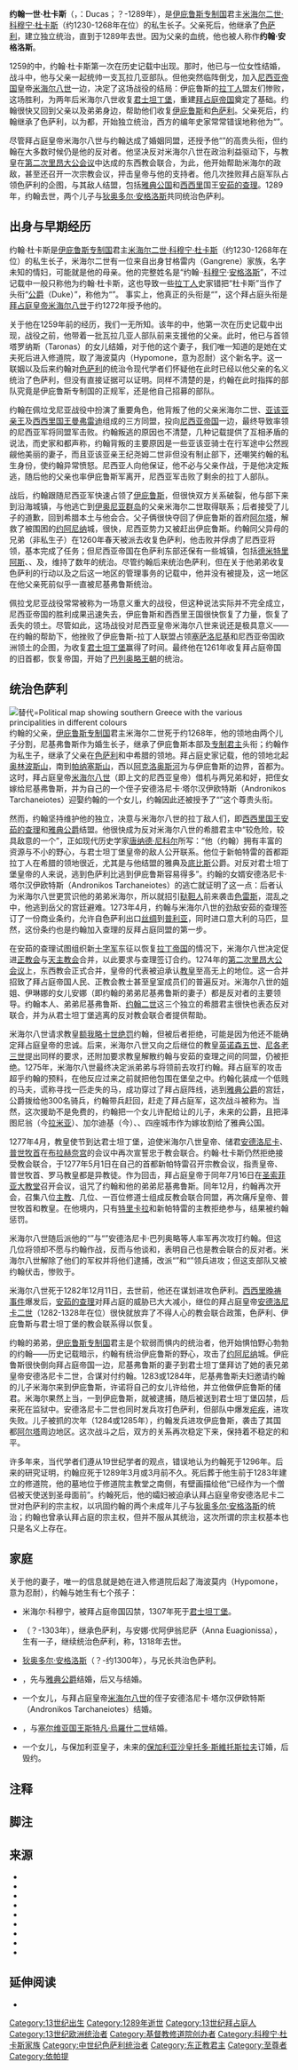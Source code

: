 {{Infobox royalty|name=约翰一世·杜卡斯|title={{link-en|至尊者|Sebastokrator}}|image=|caption=|succession={{link-en|色萨利统治者|History of Thessaly#Thessaly as an autonomous principality}}|reign=1268–1289年|full name=|predecessor=[[米海尔二世·科穆宁·杜卡斯|米海尔二世·科穆宁·杜卡斯]]（[[伊庇魯斯專制國|伊庇鲁斯]]的[[专制君主_(宫廷头衔)|专制君主]]）|successor={{link-en|君士坦丁·杜卡斯 (色萨利)|Constantine Doukas of Thessaly|君士坦丁·杜卡斯}}与[[狄奥多尔·安格洛斯|狄奥多尔·安格洛斯]]|dynasty={{link-en|科穆宁·杜卡斯王朝|Komnenos Doukas dynasty}}|father=[[米海尔二世·科穆宁·杜卡斯|米海尔二世·科穆宁·杜卡斯]]|mother=可能是一位出身甘格雷内（Gangrene）家族的女性|issue=米海尔<br>{{link-en|君士坦丁·杜卡斯 (色萨利)|Constantine Doukas of Thessaly|君士坦丁·杜卡斯}}<br>[[狄奥多尔·安格洛斯|狄奥多尔·安格洛斯]]<br>{{link-en|海伦娜·安格利娜·科穆宁娜|Helena Angelina Komnene|海伦娜·科穆宁娜}}<br>{{link-en|海伦娜·杜卡伊娜·安格利娜|Helena Doukaina Angelina|海伦娜·安格利娜}}<br>两个女儿，名已佚|death_date=1289年}}'''约翰一世·杜卡斯'''（{{lang-gr|Ἰωάννης Δούκας|Iōánnēs Doúkas}}，{{link-en|拉丁化名字列表|List of Latinised names|拉丁化姓}}：Ducas；？-1289年），是[[伊庇魯斯專制國|伊庇鲁斯专制国]]君主[[米海尔二世·科穆宁·杜卡斯|米海尔二世·科穆宁·杜卡斯]]（约1230-1268年在位）的私生长子。父亲死后，他继承了[[色萨利|色萨利]]，建立独立统治，直到于1289年去世。因为父亲的血统，他也被人称作'''约翰·安格洛斯'''。

1259的{{Link-en|佩拉戈尼亚战役|Battle of Pelagonia}}中，约翰·杜卡斯第一次在历史记载中出现。那时，他已与一位{{Link-en|大瓦拉几亚 (希腊)|Great Vlachia|色萨利瓦拉几亚人}}女性结婚，战斗中，他与父亲一起统帅一支瓦拉几亚部队。但他突然临阵倒戈，加入[[尼西亚帝国|尼西亚帝国]]皇帝[[米海尔八世|米海尔八世]]一边，决定了这场战役的结局：伊庇鲁斯的[[拉丁人治下的希腊|拉丁人]]盟友们惨败，这场胜利，为两年后米海尔八世收复[[君士坦丁堡|君士坦丁堡]]，重建[[東羅馬帝國|拜占庭帝国]]奠定了基础。约翰很快又回到父亲以及弟弟{{link-en|尼基弗鲁斯一世·科穆宁·杜卡斯|Nikephoros I Komnenos Doukas|尼基弗鲁斯}}身边，帮助他们收复[[伊庇鲁斯地区|伊庇鲁斯]]和[[色萨利|色萨利]]。父亲死后，约翰继承了色萨利，以{{link-en|新帕特雷|Neopatras}}为都，开始独立统治，西方的编年史家常常错误地称他为“{{link-en|新帕特雷公国|Duchy of Neopatras|新帕特雷公爵}}”。

尽管拜占庭皇帝米海尔八世与约翰达成了婚姻同盟，还授予他“{{link-en|至尊者|Sebastokrator}}”的高贵头衔，但约翰在大多数时候仍是他的反对者。他坚决反对米海尔八世在政治利益驱动下，与教皇在[[第二次里昂大公會議|第二次里昂大公会议]]中达成的东西教会联合，为此，他开始帮助米海尔的政敌，甚至还召开一次宗教会议，抨击皇帝与他的支持者。他几次挫败拜占庭军队占领色萨利的企图，与其敌人结盟，包括[[雅典公国|雅典公国]]和[[西西里王國|西西里]]国王[[查理一世_(安茹)|安茹的查理]]。1289年，约翰去世，两个儿子{{link-en|君士坦丁·杜卡斯 (色萨利)|Constantine Doukas of Thessaly|君士坦丁·杜卡斯}}与[[狄奥多尔·安格洛斯|狄奥多尔·安格洛斯]]共同统治色萨利。

== 出身与早期经历 ==
约翰·杜卡斯是[[伊庇魯斯專制國|伊庇鲁斯专制国]]君主[[米海尔二世·科穆宁·杜卡斯|米海尔二世·科穆宁·杜卡斯]]（约1230-1268年在位）的私生长子，米海尔二世有一位来自出身甘格雷内（Gangrene）家族，名字未知的情妇，可能就是他的母亲{{sfn|Polemis|1968|pp=94, 97}}{{sfn|PLP|loc=208. ῎Αγγελος,  Ἰωάννης Ι. Δούκας Κομνηνός}}。他的完整姓名是“约翰·{{link-en|杜卡斯家族|Doukas|杜卡斯}}·[[科穆宁家族|科穆宁]]·[[安格洛斯家族|安格洛斯]]”，不过记载中一般只称他为约翰·杜卡斯，这也导致一些[[拉丁人_(中世纪称呼)|拉丁人]]史家错把“杜卡斯”当作了头衔“[[公爵|公爵]]（Duke）”，称他为“{{link-en|新帕特雷公国|Duchy of Neopatras|新帕特雷公爵}}”{{sfn|Polemis|1968|p=97, esp. note 2}}{{notetag|真正的拉丁人建立的{{link-en|新帕特雷公国|Duchy of Neopatras}}出现于1319年。}}。 事实上，他真正的头衔是“{{link-en|至尊者|Sebastokrator}}”，这个拜占庭头衔是[[拜占庭皇帝列表|拜占庭皇帝]][[米海尔八世|米海尔八世]]于约1272年授予他的{{sfn|PLP|loc=208. ῎Αγγελος,  Ἰωάννης Ι. Δούκας Κομνηνός}}{{sfn|Polemis|1968|p=97}}。

关于他在1259年前的经历，我们一无所知{{sfn|Polemis|1968|p=97}}。该年的{{Link-en|佩拉戈尼亚战役|Battle of Pelagonia}}中，他第一次在历史记载中出现，战役之前，他带着一批瓦拉几亚人部队前来支援他的父亲{{sfn|Geanakoplos|1953|p=123}}。此时，他已与{{Link-en|大瓦拉几亚 (希腊)|Great Vlachia|色萨利瓦拉几亚人}}首领塔罗纳斯（Taronas）的女儿结婚，对于他的这个妻子，我们唯一知道的是她在丈夫死后进入修道院，取了海波莫内（Hypomone，意为忍耐）这个新名字{{sfn|Polemis|1968|p=97}}。这一联姻以及后来约翰对[[色萨利|色萨利]]的统治令现代学者们怀疑他在此时已经以他父亲的名义统治了色萨利，但没有直接证据可以证明。同样不清楚的是，约翰在此时指挥的部队究竟是伊庇鲁斯专制国的正规军，还是他自己招募的部队{{sfn|Fine|1994|p=164}}。

约翰在佩垃戈尼亚战役中扮演了重要角色，他背叛了他的父亲米海尔二世、[[亚该亚侯国|亚该亚亲王]]{{link-en|纪尧姆二世 (亚该亚)|William II Villehardouin|纪尧姆二世}}及[[西西里君主列表|西西里国王]][[曼弗雷迪_(西西里国王)|曼弗雷迪]]组成的三方同盟，投向[[尼西亚帝国|尼西亚帝国]]一边，最终导致{{link-en|约翰·巴列奥略 (米海尔八世之弟)|John Palaiologos (brother of Michael VIII)|约翰·巴列奥略}}率领的尼西亚军将同盟军击败。约翰叛逃的原因也不清楚，几种记载提供了互相矛盾的说法，而史家{{link-en|乔治·帕希梅莱斯|George Pachymeres}}和{{link-en|老马里奥·萨努多|Marino Sanuto the Elder|马里奥·萨努多·托尔切洛}}都声称，约翰背叛的主要原因是一些亚该亚骑士在行军途中公然觊觎他美丽的妻子，而且亚该亚亲王纪尧姆二世非但没有制止部下，还嘲笑约翰的私生身份，使约翰异常愤怒。尼西亚人向他保证，他不必与父亲作战，于是他决定叛逃，随后他的父亲也率伊庇鲁斯军离开，尼西亚军击败了剩余的拉丁人部队{{sfn|Geanakoplos|1953|pp=127–132}}{{sfn|Fine|1994|pp=161–163}}。

战后，约翰跟随尼西亚军快速占领了[[伊庇鲁斯地区|伊庇鲁斯]]，但很快双方关系破裂，他与部下来到沿海城镇{{Link-en|沃尼察|Vonitsa}}，与他逃亡到[[伊奧尼亞群島|伊奥尼亚群岛]]的父亲米海尔二世取得联系；后者接受了儿子的道歉，回到希腊本土与他会合。父子俩很快夺回了伊庇鲁斯的首府[[阿尔塔_(希腊)|阿尔塔]]，解救了被围困的[[约阿尼纳|约阿尼纳]]城，很快，尼西亚势力又被赶出伊庇鲁斯{{sfn|Fine|1994|p=163}}。约翰同父异母的兄弟{{link-en|尼基弗鲁斯一世·科穆宁·杜卡斯|Nikephoros I Komnenos Doukas|尼基弗鲁斯}}（非私生子）在1260年春天被派去收复色萨利，他击败并俘虏了尼西亚将领{{Link-en|阿莱克修斯·斯特拉特戈普洛斯|Alexios Strategopoulos}}，基本完成了任务{{sfn|Fine|1994|p=164}}；但尼西亚帝国在色萨利东部还保有一些城镇，包括[[德米特里阿斯|德米特里阿斯]]、{{Link-en|韦莱斯蒂诺|Velestino}}、{{Link-en|阿尔米罗斯|Almyros}}及{{Link-en|法尔萨拉|Farsala|法尔萨洛斯}}，维持了数年的统治{{sfn|Fine|1994|p=164}}{{sfn|Nicol|1962|pp=5–6}}。尽管约翰后来统治色萨利，但在关于他弟弟收复色萨利的行动以及之后这一地区的管理事务的记载中，他并没有被提及，这一地区在他父亲死前似乎一直被尼基弗鲁斯统治{{sfn|Fine|1994|pp=164, 169}}。

佩拉戈尼亚战役常常被称为一场意义重大的战役，但这种说法实际并不完全成立，尼西亚帝国的胜利成果迅速失去，伊庇鲁斯和西西里王国很快恢复了力量，恢复了丢失的领土。尽管如此，这场战役对尼西亚皇帝米海尔八世来说还是极具意义——在约翰的帮助下，他挫败了伊庇鲁斯-拉丁人联盟占领[[塞萨洛尼基|塞萨洛尼基]]和尼西亚帝国欧洲领土的企图，为收复[[君士坦丁堡|君士坦丁堡]]赢得了时间。最终他在1261年收复拜占庭帝国的旧首都，恢复帝国，开始了[[巴列奥略王朝|巴列奥略王朝]]的统治{{sfn|Fine|1994|pp=163–165}}。

== 统治色萨利 ==
[[File:Greece_in_1278.svg|替代=Political map showing southern Greece with the various principalities in different colours]]
约翰的父亲，[[伊庇魯斯專制國|伊庇鲁斯专制国]]君主米海尔二世死于约1268年，他的领地由两个儿子分割，尼基弗鲁斯作为婚生长子，继承了伊庇鲁斯本部及[[专制君主_(宫廷头衔)|专制君主]]头衔；约翰作为私生子，继承了父亲在[[色萨利|色萨利]]和中希腊的领地。拜占庭史家{{link-en|尼基弗鲁斯·格雷戈拉斯|Nicephorus Gregoras}}记载，他的领地北起[[奥林匹斯山|奥林波斯山]]，南到[[帕纳塞斯山|帕纳塞斯山]]，西以[[阿克洛奥斯河|阿克洛奥斯河]]为与伊庇鲁斯的边界，首都为{{link-en|新帕特雷|Neopatras}}{{sfn|Polemis|1968|p=97}}{{sfn|Fine|1994|p=169}}。这时，拜占庭皇帝[[米海尔八世|米海尔八世]]（即上文的尼西亚皇帝）借机与两兄弟和好，把侄女{{link-en|安娜·巴列奥略娜·坎塔库泽内|Anna Palaiologina Kantakouzene|安娜}}嫁给尼基弗鲁斯，并为自己的一个侄子安德洛尼卡·塔尔汉伊欧特斯（Andronikos Tarchaneiotes）迎娶约翰的一个女儿，约翰因此还被授予了“{{link-en|至尊者|Sebastokrator}}”这个尊贵头衔{{sfn|Geanakoplos|1959|p=231}}。

然而，约翰坚持维护他的独立，决意与米海尔八世的拉丁敌人们，即[[西西里君主列表|西西里国王]][[查理一世_(安茹)|安茹的查理]]和[[雅典公国|雅典公爵]]结盟{{sfn|ODB|loc="Thessaly" (T. E. Gregory), pp. 2073–2074}}{{sfn|Koder|Hild|1976|p=72}}。他很快成为反对米海尔八世的希腊君主中“较危险，较具敌意的一个”，正如现代历史学家[[唐纳德·尼科尔|唐纳德·尼科尔]]所写：“他（约翰）拥有丰富的资源与不小的野心，与君士坦丁堡皇帝的敌人公开联系。他位于新帕特雷的首都距拉丁人在希腊的领地很近，尤其是与他结盟的雅典及[[底比斯_(希臘)|底比斯]]公爵。对反对君士坦丁堡皇帝的人来说，逃到色萨利比逃到伊庇鲁斯容易得多”{{sfn|Nicol|1962|p=5}}{{sfn|ODB|loc="Thessaly" (T. E. Gregory), pp. 2073–2074}}。约翰的女婿安德洛尼卡·塔尔汉伊欧特斯（Andronikos Tarchaneiotes）的逃亡就证明了这一点：后者认为米海尔八世更赏识他的弟弟米海尔，所以就招引[[鞑靼人|鞑靼人]]前来袭击[[色雷斯|色雷斯]]，混乱之中，他逃到岳父的宫廷避难{{sfn|Geanakoplos|1959|p=231}}{{sfn|Nicol|1962|p=5}}。1273年4月，约翰与米海尔八世的劲敌安茹的查理签订了一份商业条约，允许自色萨利出口[[丝绸|丝绸]]到[[普利亚大区|普利亚]]，同时进口意大利的马匹，显然，这份条约也是约翰加入查理的反拜占庭同盟的第一步{{sfn|Geanakoplos|1959|pp=231–232}}。

在安茹的查理试图组织新[[十字軍東征|十字军]]东征以恢复[[拉丁帝国|拉丁帝国]]的情况下，米海尔八世决定促进[[正教會|正教会]]与[[天主教會|天主教会]]合并，以此要求与查理签订合约。1274年的[[第二次里昂大公會議|第二次里昂大公会议]]上，东西教会正式合并，皇帝的代表被迫承认[[教宗|教皇]]至高无上的地位。这一合并招致了拜占庭帝国人民、正教会教士甚至皇室成员们的普遍反对。米海尔八世的姐姐{{link-en|伊琳娜·科穆宁娜·巴列奥略娜|Irene Komnene Palaiologina|伊琳娜}}、伊琳娜的女儿安娜（即约翰的弟弟尼基弗鲁斯的妻子）都是反对者的主要领导。约翰本人、弟弟尼基弗鲁斯、{{link-en|特拉比松皇帝列表|List of Trapezuntine emperors|特拉比松皇帝}}[[约翰二世_(特拉比松帝国)|约翰二世]]这三个独立的希腊君主很快也表态反对联合，并为从君士坦丁堡逃离的反对教会联合者提供帮助{{sfn|Nicol|1962|pp=2–4}}{{sfn|Geanakoplos|1959|pp=264–275}}。

米海尔八世请求教皇[[額我略十世|额我略十世]][[绝罚|绝罚]]约翰，但被后者拒绝，可能是因为他还不能确定拜占庭皇帝的忠诚。后来，米海尔八世又向之后继位的教皇[[依諾增爵五世|英诺森五世]]、[[尼各老三世|尼各老三世]]提出同样的要求，还附加要求教皇解散约翰与安茹的查理之间的同盟，仍被拒绝{{sfn|Geanakoplos|1959|pp=282, 290, 323–324}}{{sfn|Nicol|1962|pp=4–5}}。1275年，米海尔八世最终决定派弟弟{{link-en|约翰·巴列奥略 (米海尔八世之弟)|John Palaiologos (brother of Michael VIII)|约翰·巴列奥略}}与将领{{link-en|阿莱克修斯·卡巴拉里欧斯|Alexios Kaballarios}}前去攻打约翰。拜占庭军的攻击超乎约翰的预料，在他反应过来之前就把他包围在堡垒之中。约翰化装成一个低贱的马夫，谎称寻找一匹走失的马，成功穿过了拜占庭阵线，逃到[[雅典公国|雅典公爵]]{{Link-en|让一世 (雅典公国)|John I de la Roche|让一世}}的宫廷，公爵拨给他300名骑兵，约翰带兵赶回，赶走了拜占庭军，这次战斗被称为{{link-en|新帕特雷战役|Battle of Neopatras}}{{sfn|Geanakoplos|1959|p=283}}{{sfn|Fine|1994|p=188}}。当然，这次援助不是免费的，约翰把一个女儿许配给让的儿子，未来的公爵{{link-en|纪尧姆一世 (雅典公国)|William I de la Roche|纪尧姆}}，且把泽图尼翁（今[[拉米亚_(希腊城市)|拉米亚]]）、加尔迪基（今{{Link-en|佩拉斯基亚 (弗西奥蒂斯州)|Pelasgia, Phthiotis|佩拉斯基亚}}）、{{Link-en|格拉维亚|Gravia}}、{{Link-en|西德罗卡斯特龙|Siderokastron}}四座城市作为嫁妆割给了雅典公国{{sfn|Fine|1994|p=188}}。

1277年4月，教皇使节到达君士坦丁堡，迫使米海尔八世皇帝、储君[[安德洛尼卡二世|安德洛尼卡]]、[[君士坦丁堡普世牧首|普世牧首]]{{Link-en|约翰十一世 (君士坦丁堡普世牧首)|John XI of Constantinople|约翰十一世}}在[[布拉赫奈宫|布拉赫奈宫]]的会议中再次宣誓忠于教会联合。约翰·杜卡斯仍然拒绝接受教会联合，于1277年5月1日在自己的首都新帕特雷召开宗教会议，指责皇帝、普世牧首、罗马教皇都是异教徒。作为回击，拜占庭皇帝于同年7月16日在[[阿亚索菲亚|圣索菲亚大教堂]]召开会议，诅咒了约翰和他的弟弟尼基弗鲁斯。同年12月，约翰再次开会，召集八位[[主教|主教]]、几位{{Link-en|修道院长 (正教会)|Hegumen|修道院长}}、一百位修道士组成反教会联合同盟，再次痛斥皇帝、普世牧首和教皇。在他境内，只有[[特里卡拉|特里卡拉]]和新帕特雷的主教拒绝参与，结果被约翰惩罚{{sfn|Nicol|1962|pp=4, 8}}{{sfn|Geanakoplos|1959|pp=275, 306–309}}。

米海尔八世随后派他的“{{link-en|斟酒人 (拜占庭帝国)|pinkernes|斟酒人}}”{{link-en|曼努埃尔·科穆宁·拉乌尔|Manuel Komnenos Raoul}}与“{{link-en|第一司马|protostrator}}”安德洛尼卡·巴列奥略等人率军再次攻打约翰。但这几位将领却不愿与约翰作战，反而与他谈和，表明自己也是教会联合的反对者。米海尔八世解除了他们的军权并将他们逮捕，改派“{{link-en|军营总管 (拜占庭帝国)|Stratopedarches|军营大总管}}”{{link-en|约翰·西纳德诺斯 (军营大总管)|John Synadenos (megas stratopedarches)|约翰·西纳德诺斯}}和“{{link-en|马厩总管 (拜占庭帝国)|Konostaulos|马厩大总管}}”{{link-en|米海尔·卡巴拉里奥斯|Michael Kaballarios}}领兵进攻；但这支部队又被约翰伏击，惨败于{{link-en|法尔萨洛斯战役 (1277年)|Battle of Pharsalus (1277)|法尔萨洛斯}}{{sfn|Nicol|1962|pp=6–7}}{{sfn|Geanakoplos|1959|p=297}}。

米海尔八世死于1282年12月11日，去世前，他还在谋划进攻色萨利{{sfn|Geanakoplos|1959|pp=369–370}}。[[西西里晚祷|西西里晚祷事件]]爆发后，[[查理一世_(安茹)|安茹的查理]]对拜占庭的威胁已大大减小，继位的拜占庭皇帝[[安德洛尼卡二世|安德洛尼卡二世]]（1282-1328年在位）很快就放弃了不得人心的教会联合政策，色萨利、伊庇鲁斯与君士坦丁堡的教会联系得以恢复{{sfn|Fine|1994|p=194}}。

约翰的弟弟，[[伊庇魯斯專制國|伊庇鲁斯专制国]]君主{{link-en|尼基弗鲁斯一世·科穆宁·杜卡斯|Nikephoros I Komnenos Doukas|尼基弗鲁斯}}是个软弱而惧内的统治者，他开始惧怕野心勃勃的约翰——历史记载暗示，约翰有统治伊庇鲁斯的野心，攻击了[[约阿尼纳|约阿尼纳]]城。伊庇鲁斯很快倒向拜占庭帝国一边，尼基弗鲁斯的妻子{{link-en|安娜·巴列奥略娜·坎塔库泽内|Anna Palaiologina Kantakouzene|安娜}}到君士坦丁堡拜访了她的表兄弟皇帝安德洛尼卡二世，合谋对付约翰。1283或1284年，尼基弗鲁斯夫妇邀请约翰的儿子米海尔来到伊庇鲁斯，许诺将自己的女儿许给他，并立他做伊庇鲁斯的储君。米海尔果然上当，一到伊庇鲁斯，就被逮捕，随后被送到君士坦丁堡囚禁，后来死在监狱中。安德洛尼卡二世也同时发兵攻打色萨利，但部队中爆发[[疟疾|疟疾]]，进攻失败。儿子被抓的次年（1284或1285年），约翰发兵进攻伊庇鲁斯，袭击了其国都[[阿尔塔_(希腊)|阿尔塔]]周边地区。这次战斗之后，双方的关系再次稳定下来，保持着不稳定的和平{{sfn|Fine|1994|p=235}}。

许多年来，当代学者们遵从19世纪学者{{Link-en|卡尔·霍普夫 (历史学家)|Karl Hopf (historian)|卡尔·霍普夫}}的观点，错误地认为约翰死于1296年。后来的研究证明，约翰应死于1289年3月或3月前不久{{sfn|Fine|1994|p=235}}{{sfn|Polemis|1968|p=97, esp. note 4}}。死后葬于他生前于1283年建立的{{Link-en|波尔塔的万圣女教堂|Porta Panagia|波尔塔的万圣女}}修道院，他的墓地位于修道院主教堂之南侧，有壁画描绘他“已经作为一个僧侣被天使送到圣母面前”{{sfn|Constantinides|1992|p=30}}{{sfn|Koder|Hild|1976|p=246}}。约翰死后，他的孀妇被迫承认拜占庭皇帝安德洛尼卡二世对色萨利的宗主权，以巩固约翰的两个未成年儿子{{link-en|君士坦丁·杜卡斯 (色萨利)|Constantine Doukas of Thessaly|君士坦丁·杜卡斯}}与[[狄奥多尔·安格洛斯|狄奥多尔·安格洛斯]]的统治；约翰也曾承认拜占庭的宗主权，但并不服从其统治，这次所谓的宗主权基本也只是名义上存在{{sfn|Koder|Hild|1976|p=72}}{{sfn|Fine|1994|p=235}}。

== 家庭 ==
关于他的妻子，唯一的信息就是她在进入修道院后起了海波莫内（Hypomone，意为忍耐），约翰与她生有七个孩子{{sfn|PLP|loc=208. ῎Αγγελος,  Ἰωάννης Ι. Δούκας Κομνηνός}}{{sfn|Polemis|1968|p=97}}：

* 米海尔·科穆宁，被拜占庭帝国囚禁，1307年死于[[君士坦丁堡|君士坦丁堡]]。
* {{link-en|君士坦丁·杜卡斯 (色萨利)|Constantine Doukas of Thessaly|君士坦丁·杜卡斯}}（？-1303年），继承色萨利，与安娜·优阿伊翁尼萨（Anna Euagionissa），生有一子，继续统治色萨利，称{{link-en|约翰二世 (色萨利)|John II Doukas|约翰二世}}，1318年去世。
* [[狄奥多尔·安格洛斯|狄奥多尔·安格洛斯]]（？-约1300年），与兄长共治色萨利。
* {{link-en|海伦娜·杜卡伊娜·科穆宁娜|Helena Angelina Komnene}}，先与[[雅典公国|雅典公爵]]{{link-en|纪尧姆一世 (雅典公国)|William I de la Roche|纪尧姆一世}}结婚，后又与{{link-en|莱切伯国|Count of Lecce|莱切伯爵}}{{link-en|雨果 (布列讷伯爵)|Hugh, Count of Brienne|雨果}}结婚。
* 一个女儿，与拜占庭皇帝[[米海尔八世|米海尔八世]]的侄子安德洛尼卡·塔尔汉伊欧特斯（Andronikos Tarchaneiotes）结婚。
* {{link-en|海伦娜·杜卡伊娜·安格利娜|Helena Doukaina Angelina}}，与[[塞尔维亚君主列表|塞尔维亚国王]][[斯特凡·烏羅什二世|斯特凡·烏羅什二世]]结婚。
* 一个女儿，与保加利亚皇子，未来的[[保加利亚君主列表|保加利亚沙皇]][[托多·斯維托斯拉夫|托多·斯維托斯拉夫]]订婚，后毁约。

== 注释 ==
{{notefoot}}

== 脚注 ==
{{Reflist|30em}}

== 来源 ==

* {{cite book|last=Constantinides|first=Efthalia C.|title=The Wall Paintings of the Panagia Olympiotissa at Elasson in Northern Thessaly, Volume 1|location=Athens|publisher=Canadian Archaeological Institute at Athens|year=1992|ref=harv}}
* {{The Late Medieval Balkans|ref=harv}}
* {{cite journal|title=Greco-Latin Relations on the Eve of the Byzantine Restoration: The Battle of Pelagonia–1259|last=Geanakoplos|first=Deno John|journal=Dumbarton Oaks Papers|doi=10.2307/1291057|year=1953|volume=7|pages=99–141|jstor=1291057|ref=harv}}
* {{Emperor Michael Palaeologus and the West|ref=harv}}
* {{Oxford Dictionary of Byzantium}}
* {{Tabula Imperii Byzantini|volume=1|ref=harv}}
* {{cite journal|title=The Greeks and the Union of the Churches. The Report of Ogerius, Protonotarius of Michael VIII Palaiologos, in 1280|last=Nicol|first=D. M.|authorlink=Donald Nicol|journal=Proceedings of the Royal Irish Academy, Section C|year=1962|volume=63|pages=1–16|jstor=25505111|ref=harv}}
* {{Polemis-The Doukai|ref=harv}}
* {{Prosopographisches Lexikon der Palaiologenzeit}}

== 延伸阅读 ==

* {{cite book|last=Ferjančić|first=Božidar|title=Тесалија у XIII и XIV веку|trans-title=Thessaly in the 13th and 14th Centuries|language=sr|location=Belgrade|year=1974|publisher=Византолошког институт САНУ|ref=harv}}
{{S-start}}
{{s-bef|before=[[米海尔二世·科穆宁·杜卡斯|米海尔二世·科穆宁·杜卡斯]]|as=[[伊庇魯斯專制國|伊庇鲁斯专制君主]]}}
{{s-ttl|title={{link-en|色萨利统治者|History of Thessaly#Thessaly as an autonomous principality}}|years=1268–1289}}
{{s-aft|after={{link-en|君士坦丁·杜卡斯 (色萨利)|Constantine Doukas of Thessaly|君士坦丁·杜卡斯}}<br>与[[狄奥多尔·安格洛斯|狄奥多尔·安格洛斯]]}}
{{S-end}}

[[Category:13世纪出生|Category:13世纪出生]]
[[Category:1289年逝世|Category:1289年逝世]]
[[Category:13世纪拜占庭人|Category:13世纪拜占庭人]]
[[Category:13世纪欧洲统治者|Category:13世纪欧洲统治者]]
[[Category:基督教修道院创办者|Category:基督教修道院创办者]]
[[Category:科穆宁·杜卡斯家族|Category:科穆宁·杜卡斯家族]]
[[Category:中世纪色萨利统治者|Category:中世纪色萨利统治者]]
[[Category:东正教君主|Category:东正教君主]]
[[Category:至尊者|Category:至尊者]]
[[Category:依帕提|Category:依帕提]]
{{Good article}}